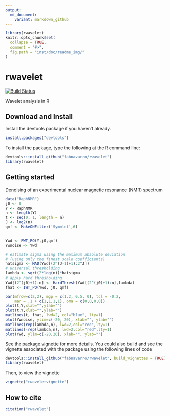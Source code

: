 ```yaml
---
output:
  md_document:
    variant: markdown_github
---
```

```r
library(rwavelet)
knitr::opts_chunk$set(
  collapse = TRUE,
  comment = "#>",
  fig.path = "inst/doc/readme_img/"
)
```
# rwavelet

[![Build Status](https://travis-ci.org/fabnavarro/rwavelet.svg)](https://travis-ci.org/fabnavarro/rwavelet)


Wavelet analysis in R

## Download and Install

Install the devtools package if you haven't already.
```r
install.packages("devtools")
```

To install the package, type the following at the R command line:
```r
devtools::install_github("fabnavarro/rwavelet")
library(rwavelet)
```

## Getting started

Denoising of an experimental nuclear magnetic resonance (NMR) spectrum
```r
data("RaphNMR")
j0 <- 0
Y <- RaphNMR
n <- length(Y)
t <- seq(0, 1, length = n)
J <- log2(n)
qmf <- MakeONFilter('Symmlet',6)


Ywd <- FWT_PO(Y,j0,qmf)
Ywnoise <- Ywd

# estimate sigma using the maximum absolute deviation
# (using only the finest scale coefficients)
hatsigma <- MAD(Ywd[(2^(J-1)+1):2^J])
# universal thresholding
lambda <- sqrt(2*log(n))*hatsigma
# apply hard thresholding 
Ywd[(2^(j0)+1):n] <- HardThresh(Ywd[(2^(j0)+1):n],lambda)
fhat <- IWT_PO(Ywd, j0, qmf)

par(mfrow=c(2,2), mgp = c(1.2, 0.5, 0), tcl = -0.2,
    mar = .1 + c(1,1,1,1), oma = c(0,0,0,0))
plot(t,Y,xlab="",ylab="")
plot(t,Y,xlab="",ylab="")
matlines(t, fhat, lwd=2, col="blue", lty=1)
plot(Ywnoise, ylim=c(-20, 20), xlab="", ylab="")
matlines(rep(lambda,n), lwd=2,col="red",lty=1)
matlines(-rep(lambda,n), lwd=2,col="red",lty=1)
plot(Ywd, ylim=c(-20,20), xlab="", ylab="")
```

See the [package vignette](http://fnavarro.perso.math.cnrs.fr/rpackage/rwaveletvignette.html) for more details.
You could also build and see the vignette associated with the package using the following lines of code
```r
devtools::install_github("fabnavarro/rwavelet", build_vignettes = TRUE)
library(rwavelet)
```

Then, to view the vignette
```r
vignette("rwaveletvignette")
```

## How to cite
```r
citation("rwavelet")
```
